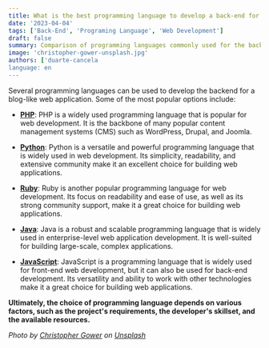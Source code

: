 ```yaml
---
title: What is the best programming language to develop a back-end for a blog-like web application?
date: '2023-04-04'
tags: ['Back-End', 'Programing Language', 'Web Development']
draft: false
summary: Comparison of programming languages commonly used for the back-end of blog-like web applications.
image: 'christopher-gower-unsplash.jpg'
authors: ['duarte-cancela
language: en
---
```


Several programming languages can be used to develop the backend for a blog-like web application. Some of the most popular options include:

- [**PHP**](https://www.php.net/): PHP is a widely used programming language that is popular for web development. It is the backbone of many popular content management systems (CMS) such as WordPress, Drupal, and Joomla.

- [**Python**](https://www.python.org/): Python is a versatile and powerful programming language that is widely used in web development. Its simplicity, readability, and extensive community make it an excellent choice for building web applications.

- [**Ruby**](https://www.ruby-lang.org/en/): Ruby is another popular programming language for web development. Its focus on readability and ease of use, as well as its strong community support, make it a great choice for building web applications.

- [**Java**](https://www.java.com/en/): Java is a robust and scalable programming language that is widely used in enterprise-level web application development. It is well-suited for building large-scale, complex applications.

- [**JavaScript**](https://www.javascript.com/): JavaScript is a programming language that is widely used for front-end web development, but it can also be used for back-end development. Its versatility and ability to work with other technologies make it a great choice for building web applications.

**Ultimately, the choice of programming language depends on various factors, such as the project's requirements, the developer's skillset, and the available resources.**

_Photo by [Christopher Gower](https://unsplash.com/@cgower?utm_source=unsplash&utm_medium=referral&utm_content=creditCopyText) on [Unsplash](https://unsplash.com/photos/m_HRfLhgABo?utm_source=unsplash&utm_medium=referral&utm_content=creditCopyText)_
